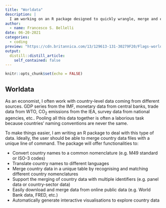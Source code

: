 ```yaml
---
title: "Worldata"
description: |
  I am working on an R package designed to quickly wrangle, merge and explore country data
author:
  - name: Francesco S. Bellelli
date: 06-20-2021
categories:
  - coding
preview: "https://cdn.britannica.com/13/129613-131-30279F20/Flags-world-flags-Country-history-blog-travel-2009.jpg"
output:
  distill::distill_article:
    self_contained: false
---
```



```r
knitr::opts_chunk$set(echo = FALSE)
```


## Worldata

As an economist, I often work with country-level data coming from different sources. GDP series from the IMF, monetary data from central banks, trade data from WTO, CO~2~  emissions from the IEA, survey data from national agencies, etc.. Pooling all this data together is often a laborious task because countries' naming conventions are never the same. 


To make things easier, I am writing an R package to deal with this type of data. Ideally, the user should be able to merge country data files with a unique line of command. The package will offer functionalities to:

- Convert country names to a common nomenclature (e.g. M49 standard or ISO-3 codes)
- Translate country names to different languages
- Merge country data in a unique table by recognising and matching different country nomenclatures
- Support the merging of country data with multiple identifiers (e.g. panel data or country-sector data)
- Easily download and merge data from online public data (e.g. World Bank data, FRED, etc.) 
- Automatically generate interactive visualisations to explore country data 
